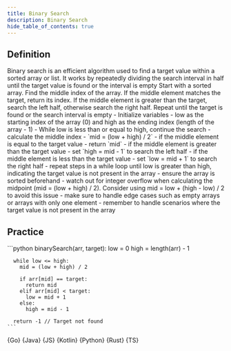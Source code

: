 ```yaml
---
title: Binary Search
description: Binary Search
hide_table_of_contents: true
---
```





## Definition

<Tabs>
  <TabItem value="definition" label="Definition">
    Binary search is an efficient algorithm used to find a target value within a sorted array or list. It works by repeatedly dividing the search interval in half until the target value is found or the interval is empty
  </TabItem>
  <TabItem value="how" label="Explanation">
    Start with a sorted array. Find the middle index of the array. If the middle element matches the target, return its index. If the middle element is greater than the target, search the left half, otherwise search the right half. Repeat until the target is found or the search interval is empty
  </TabItem>
  <TabItem value="guidance" label="Guidance">
    - Initialize variables
      - low as the starting index of the array (0) and high as the ending index (length of the array - 1)
    - While low is less than or equal to high, continue the search
      - calculate the middle index
        - `mid = (low + high) / 2`
      - if the middle element is equal to the target value
        - return `mid`
      - if the middle element is greater than the target value
        - set `high = mid - 1` to search the left half
      - if the middle element is less than the target value
        - set `low = mid + 1` to search the right half
      - repeat steps in a while loop until low is greater than high, indicating the target value is not present in the array
  </TabItem>
  <TabItem value="tips" label="Tips">
    - ensure the array is sorted beforehand
    - watch out for integer overflow when calculating the midpoint (mid = (low + high) / 2). Consider using mid = low + (high - low) / 2 to avoid this issue
    - make sure to handle edge cases such as empty arrays or arrays with only one element
    - remember to handle scenarios where the target value is not present in the array
  </TabItem>
</Tabs>

## Practice

<Tabs>
  <TabItem value="practice" label="Practice">
    ```python
    binarySearch(arr, target):
      low = 0
      high = length(arr) - 1

      while low <= high:
        mid = (low + high) / 2

        if arr[mid] == target:
          return mid
        elif arr[mid] < target:
          low = mid + 1
        else:
          high = mid - 1

      return -1 // Target not found
    ```
  </TabItem>
  <TabItem value="solution" label="Solution">
    <Tabs queryString="code">
      <TabItem
        value="go"
        label=""
        attributes={{ title: "Go Lang", className: "code_lang go m" }}
      >
        <CodeBlock language="go">{Go}</CodeBlock>
      </TabItem>
      <TabItem
        value="java"
        label=""
        attributes={{ title: "Java", className: "code_lang java m" }}
      >
        <CodeBlock language="java">{Java}</CodeBlock>
      </TabItem>
      <TabItem
        value="js"
        label=""
        attributes={{ title: "JavaScript", className: "code_lang js m" }}
      >
        <CodeBlock language="js">{JS}</CodeBlock>
      </TabItem>
      <TabItem
        value="kotlin"
        label=""
        attributes={{ title: "Kotlin", className: "code_lang kotlin m" }}
      >
        <CodeBlock language="kotlin">{Kotlin}</CodeBlock>
      </TabItem>
      <TabItem
        value="python"
        label=""
        attributes={{ title: "Python", className: "code_lang python m" }}
      >
        <CodeBlock language="python">{Python}</CodeBlock>
      </TabItem>
      <TabItem
        value="rust"
        label=""
        attributes={{ title: "Rust", className: "code_lang rust m" }}
      >
        <CodeBlock language="rust">{Rust}</CodeBlock>
      </TabItem>
      <TabItem
        value="ts"
        label=""
        attributes={{ title: "TypeScript", className: "code_lang ts m" }}
      >
        <CodeBlock language="ts">{TS}</CodeBlock>
      </TabItem>
    </Tabs>
  </TabItem>
</Tabs>
